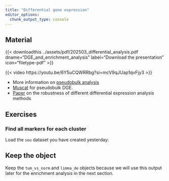 ```yaml
---
title: "Differential gene expression"
editor_options: 
  chunk_output_type: console
---
```



## Material

{{< downloadthis ../assets/pdf/202503_differential_analysis.pdf dname="DGE_and_enrichment_analysis" label="Download the presentation" icon="filetype-pdf" >}}

{{< video https://youtu.be/6Y5uCQWRRbg?si=mcV9qJUap1qvFjy3 >}}

-   More information on [pseudobulk analysis](https://bioconductor.org/books/3.17/OSCA.multisample/multi-sample-comparisons.html)
-   [Muscat](https://bioconductor.org/packages/release/bioc/html/muscat.html) for pseudobulk DGE.
-   [Paper](https://www.nature.com/articles/nmeth.4612) on the robustness of different differential expression analysis methods

## Exercises

### Find all markers for each cluster

Load the `seu` dataset you have created yesterday:


::: callout-warning
## Keep the object

Keep the `tum_vs_norm` and `limma_de` objects because we will use this output later for the enrichment analysis in the next section.
:::
